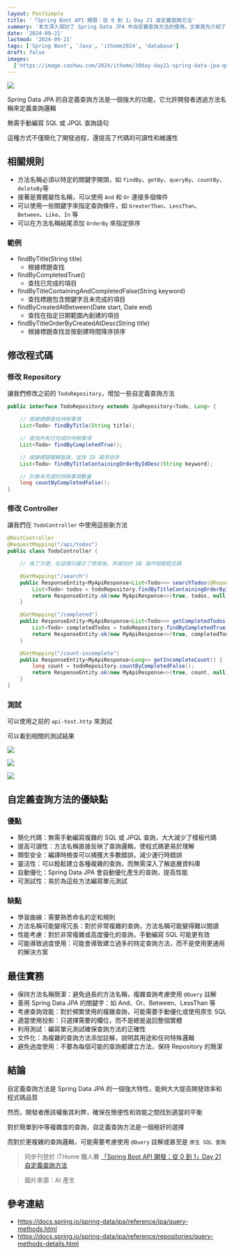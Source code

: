 ```yaml
---
layout: PostSimple
title: '「Spring Boot API 開發：從 0 到 1」Day 21 自定義查詢方法'
summary: '本文深入探討了 Spring Data JPA 中自定義查詢方法的使用。文章首先介紹了自定義查詢方法的基本規則和語法，包括方法命名規則和常用關鍵字。接著，文章展示了如何實現自定義查詢方法，並使用這些方法。文章還詳細分析了自定義查詢方法的優缺點。最後，文章提供了一系列最佳實踐建議'
date: '2024-09-21'
lastmod: '2024-09-21'
tags: ['Spring Boot', 'Java', 'ithome2024', 'database']
draft: false
images:
  ['https://image.cashwu.com/2024/ithome/30day-day21-spring-data-jpa-query-methods/cover.webp']
---
```


![](https://image.cashwu.com/2024/ithome/30day-day21-spring-data-jpa-query-methods/cover.webp)

Spring Data JPA 的自定義查詢方法是一個強大的功能，它允許開發者透過方法名稱來定義查詢邏輯

無需手動編寫 SQL 或 JPQL 查詢語句

這種方式不僅簡化了開發過程，還提高了代碼的可讀性和維護性

## 相關規則

- 方法名稱必須以特定的關鍵字開頭，如 `findBy`、`getBy`、`queryBy`、`countBy`、`deleteBy`等
- 接著是實體屬性名稱，可以使用 `And` 和 `Or` 連接多個條件
- 可以使用一些關鍵字來指定查詢條件，如 `GreaterThan`、`LessThan`、`Between`、`Like`、`In` 等
- 可以在方法名稱結尾添加 `OrderBy` 來指定排序

### 範例

- findByTitle(String title)
  - 根據標題查找
- findByCompletedTrue()
  - 查找已完成的項目
- findByTitleContainingAndCompletedFalse(String keyword)
  - 查找標題包含關鍵字且未完成的項目
- findByCreatedAtBetween(Date start, Date end)
  - 查找在指定日期範圍內創建的項目
- findByTitleOrderByCreatedAtDesc(String title)
  - 根據標題查找並按創建時間降序排序

## 修改程式碼

### 修改 Repository

讓我們修改之前的 `TodoRepository`，增加一些自定義查詢方法

```java
public interface TodoRepository extends JpaRepository<Todo, Long> {

    // 根據標題查找待辦事項
    List<Todo> findByTitle(String title);

    // 查找所有已完成的待辦事項
    List<Todo> findByCompletedTrue();

    // 根據標題模糊查詢，並按 ID 降序排序
    List<Todo> findByTitleContainingOrderByIdDesc(String keyword);

    // 計算未完成的待辦事項數量
    long countByCompletedFalse();
}
```

### 修改 Controller

讓我們在 `TodoController` 中使用這些新方法

```java
@RestController
@RequestMapping("/api/todos")
public class TodoController {

    // 為了方便，在這裡只展示了修改後，所增加的 DB 操作相關程式碼

    @GetMapping("/search")
    public ResponseEntity<MyApiResponse<List<Todo>>> searchTodos(@RequestParam String keyword) {
        List<Todo> todos = todoRepository.findByTitleContainingOrderByIdDesc(keyword);
        return ResponseEntity.ok(new MyApiResponse<>(true, todos, null));
    }

    @GetMapping("/completed")
    public ResponseEntity<MyApiResponse<List<Todo>>> getCompletedTodos() {
        List<Todo> completedTodos = todoRepository.findByCompletedTrue();
        return ResponseEntity.ok(new MyApiResponse<>(true, completedTodos, null));
    }

    @GetMapping("/count-incomplete")
    public ResponseEntity<MyApiResponse<Long>> getIncompleteCount() {
        long count = todoRepository.countByCompletedFalse();
        return ResponseEntity.ok(new MyApiResponse<>(true, count, null));
    }
}
```

### 測試

可以使用之前的 `api-test.http` 來測試

可以看到相關的測試結果

![](https://image.cashwu.com/2024/ithome/30day-day21-spring-data-jpa-query-methods/01.webp)

![](https://image.cashwu.com/2024/ithome/30day-day21-spring-data-jpa-query-methods/02.webp)

![](https://image.cashwu.com/2024/ithome/30day-day21-spring-data-jpa-query-methods/03.webp)

## 自定義查詢方法的優缺點

### 優點

- 簡化代碼：無需手動編寫複雜的 SQL 或 JPQL 查詢，大大減少了樣板代碼
- 提高可讀性：方法名稱直接反映了查詢邏輯，使程式碼更易於理解
- 類型安全：編譯時檢查可以捕獲大多數錯誤，減少運行時錯誤
- 靈活性：可以輕鬆建立各種複雜的查詢，而無需深入了解底層資料庫
- 自動優化：Spring Data JPA 會自動優化產生的查詢，提高性能
- 可測試性：易於為這些方法編寫單元測試

### 缺點

- 學習曲線：需要熟悉命名約定和規則
- 方法名稱可能變得冗長：對於非常複雜的查詢，方法名稱可能變得難以閱讀
- 性能考慮：對於非常複雜或高度優化的查詢，手動編寫 SQL 可能更有效
- 可能導致過度使用：可能會導致建立過多的特定查詢方法，而不是使用更通用的解決方案

## 最佳實務

- 保持方法名稱簡潔：避免過長的方法名稱，複雜查詢考慮使用 `@Query` 註解
- 善用 Spring Data JPA 的關鍵字：如 And、Or、Between、LessThan 等
- 考慮查詢效能：對於頻繁使用的複雜查詢，可能需要手動優化或使用原生 SQL
- 適當使用投影：只選擇需要的欄位，而不是總是返回整個實體
- 利用測試：編寫單元測試確保查詢方法的正確性
- 文件化：為複雜的查詢方法添加註解，說明其用途和任何特殊邏輯
- 避免過度使用：不要為每個可能的查詢都建立方法，保持 Repository 的簡潔

## 結論

自定義查詢方法是 Spring Data JPA 的一個強大特性，能夠大大提高開發效率和程式碼品質

然而，開發者應該權衡其利弊，確保在簡便性和效能之間找到適當的平衡

對於簡單到中等複雜度的查詢，自定義查詢方法是一個極好的選擇

而對於更複雜的查詢邏輯，可能需要考慮使用 `@Query` 註解或甚至是 `原生 SQL 查詢`

> 同步刊登於 iTHome 鐵人賽 [「Spring Boot API 開發：從 0 到 1」Day 21 自定義查詢方法](https://ithelp.ithome.com.tw/articles/10348485)

> 圖片來源：AI 產生

## 參考連結

- https://docs.spring.io/spring-data/jpa/reference/jpa/query-methods.html
- https://docs.spring.io/spring-data/jpa/reference/repositories/query-methods-details.html
